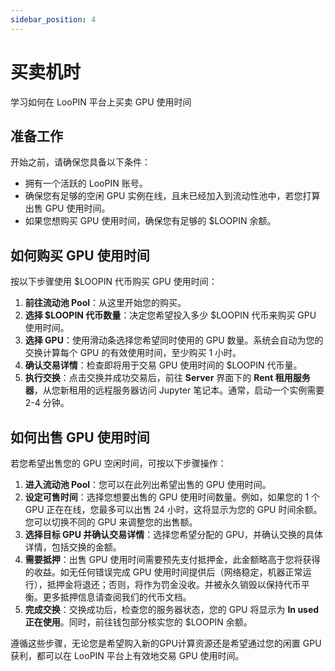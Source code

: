 ```yaml
---
sidebar_position: 4
---
```


# 买卖机时

学习如何在 LooPIN 平台上买卖 GPU 使用时间


<div style={{ position: "relative", top: 0, left: 0, width: "100%", height: "100%", colorScheme: "dark", borderRadius: "10px" }}>
    <ReactPlayer controls url={videoUrl} />
</div>

## 准备工作

开始之前，请确保您具备以下条件：
- 拥有一个活跃的 LooPIN 账号。
- 确保您有足够的空闲 GPU 实例在线，且未已经加入到流动性池中，若您打算出售 GPU 使用时间。
- 如果您想购买 GPU 使用时间，确保您有足够的 $LOOPIN 余额。

## 如何购买 GPU 使用时间

按以下步骤使用 $LOOPIN 代币购买 GPU 使用时间：

1. **前往流动池 Pool**：从这里开始您的购买。
2. **选择 $LOOPIN 代币数量**：决定您希望投入多少 $LOOPIN 代币来购买 GPU 使用时间。
3. **选择 GPU**：使用滑动条选择您希望同时使用的 GPU 数量。系统会自动为您的交换计算每个 GPU 的有效使用时间，至少购买 1 小时。
4. **确认交易详情**：检查即将用于交易 GPU 使用时间的 $LOOPIN 代币量。
5. **执行交换**：点击交换并成功交易后，前往 **Server** 界面下的 **Rent 租用服务器**，从您新租用的远程服务器访问 Jupyter 笔记本。通常，启动一个实例需要 2-4 分钟。

## 如何出售 GPU 使用时间

若您希望出售您的 GPU 空闲时间，可按以下步骤操作：

1. **进入流动池 Pool**：您可以在此列出希望出售的 GPU 使用时间。
2. **设定可售时间**：选择您想要出售的 GPU 使用时间数量。例如，如果您的 1 个 GPU 正在在线，您最多可以出售 24 小时，这将显示为您的 GPU 时间余额。您可以切换不同的 GPU 来调整您的出售额。
3. **选择目标 GPU 并确认交易详情**：选择您希望分配的 GPU，并确认交换的具体详情，包括交换的金额。
4. **需要抵押**：出售 GPU 使用时间需要预先支付抵押金，此金额略高于您将获得的收益。如无任何错误完成 GPU 使用时间提供后（网络稳定，机器正常运行），抵押金将退还；否则，将作为罚金没收。并被永久销毁以保持代币平衡。更多抵押信息请查阅我们的代币文档。
5. **完成交换**：交换成功后，检查您的服务器状态，您的 GPU 将显示为 **In used 正在使用**。同时，前往钱包部分核实您的 $LOOPIN 余额。

遵循这些步骤，无论您是希望购入新的GPU计算资源还是希望通过您的闲置 GPU 获利，都可以在 LooPIN 平台上有效地交易 GPU 使用时间。

